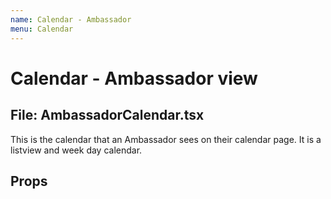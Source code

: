 ```yaml
---
name: Calendar - Ambassador
menu: Calendar
---
```



# Calendar - Ambassador view
## File: AmbassadorCalendar.tsx

This is the calendar that an Ambassador sees on their calendar page. It is a listview and week day calendar.

## Props

<Props of={AmbassadorCalendar} />
